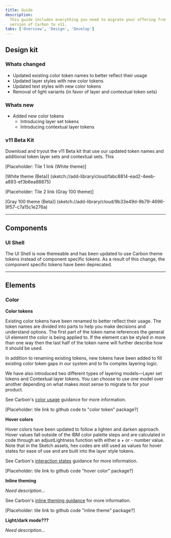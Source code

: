 ```yaml
---
title: Guide
description:
  This guide includes everything you need to migrate your offering from an older
  version of Carbon to v11.
tabs: ['Overview', 'Design', 'Develop']
---
```


## Design kit

### Whats changed

- Updated existing color token names to better reflect their usage
- Updated layer styles with new color tokens
- Updated text styles with new color tokens
- Removal of light variants (in favor of layer and contextual token sets)

### Whats new

- Added new color tokens
  - Introducing layer set tokens
  - Introducing contextual layer tokens

### v11 Beta Kit

Download and tryout the v11 Beta kit that use our updated token names and
additional token layer sets and contextual sets. This

[Placeholder: Tile 1 link (White theme)]

[White theme (Beta)]
(sketch://add-library/cloud/fabc8814-ead2-4eeb-a893-ef3b6ea88875)

[Placeholder: Tile 2 link (Gray 100 theme)]

[Gray 100 theme (Beta)]
(sketch://add-library/cloud/9b33e49d-9b79-4696-9f57-c7a15c1e276a)

---

## Components

### UI Shell

The UI Shell is now themeable and has been updated to use Carbon theme tokens
instead of component specific tokens. As a result of this change, the component
specific tokens have been deprecated.

---

## Elements

### Color

**Color tokens**

Existing color tokens have been renamed to better reflect their usage. The token
names are divided into parts to help you make decisions and understand options.
The first part of the token name references the general UI element the color is
being applied to. If the element can be styled in more than one way then the
last half of the token name will further describe how it should be used.

In addition to renaming existing tokens, new tokens have been added to fill
existing color token gaps in our system and to fix complex layering logic.

We have also introduced two different types of layering models—Layer set tokens
and Contextual layer tokens. You can choose to use one model over another
depending on what makes most sense to migrate to for your product.

See Carbon's
[color usage](https://v11.carbondesignsystem.com/guidelines/color/overview/#tokens)
guidance for more information.

[Placeholder: tile link to github code to "color token" package?]

**Hover colors**

Hover colors have been updated to follow a lighten and darken approach. Hover
values fall outside of the IBM color palette steps and are calculated in code
through an adjustLightness function with either a + or - number value. Note that
in the Sketch assets, hex codes are still used as values for hover states for
ease of use and are built into the layer style tokens.

See Carbon's
[interaction states](https://v11.carbondesignsystem.com/guidelines/color/overview/#interaction-states)
guidance for more information.

[Placeholder: tile link to github code "hover color" package?]

**Inline theming**

_Need description..._

See Carbon's
[inline theming guidance](https://carbondesignsystem-git-fork-aagonza-f5b8b0-carbon-design-system.vercel.app/guidelines/color/implementation#inline-theming)
for more information.

[Placeholder: tile link to github code "inline theme" package?]

**Light/dark mode???**

_Need description..._
